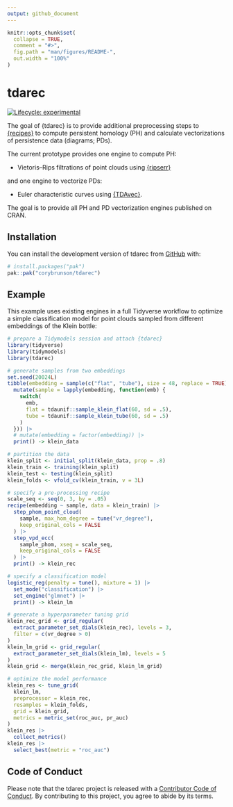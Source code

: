 ```yaml
---
output: github_document
---
```


<!-- README.md is generated from README.Rmd. Please edit that file -->

```r
knitr::opts_chunk$set(
  collapse = TRUE,
  comment = "#>",
  fig.path = "man/figures/README-",
  out.width = "100%"
)
```

# tdarec

<!-- badges: start -->
[![Lifecycle: experimental](https://img.shields.io/badge/lifecycle-experimental-orange.svg)](https://lifecycle.r-lib.org/articles/stages.html#experimental)
<!-- badges: end -->

The goal of {tdarec} is to provide additional preprocessing steps to [{recipes}](https://github.com/tidymodels/recipes) to compute persistent homology (PH) and calculate vectorizations of persistence data (diagrams; PDs).

The current prototype provides one engine to compute PH:

* Vietoris--Rips filtrations of point clouds using [{ripserr}](https://github.com/tdaverse/ripserr)

and one engine to vectorize PDs:

* Euler characteristic curves using [{TDAvec}](https://github.com/uislambekov/TDAvec).

The goal is to provide all PH and PD vectorization engines published on CRAN.

## Installation

You can install the development version of tdarec from [GitHub](https://github.com/) with:

``` r
# install.packages("pak")
pak::pak("corybrunson/tdarec")
```

## Example

This example uses existing engines in a full Tidyverse workflow to optimize a simple classification model for point clouds sampled from different embeddings of the Klein bottle:

```r
# prepare a Tidymodels session and attach {tdarec}
library(tidyverse)
library(tidymodels)
library(tdarec)

# generate samples from two embeddings
set.seed(20024L)
tibble(embedding = sample(c("flat", "tube"), size = 48, replace = TRUE)) |> 
  mutate(sample = lapply(embedding, function(emb) {
    switch(
      emb,
      flat = tdaunif::sample_klein_flat(60, sd = .5),
      tube = tdaunif::sample_klein_tube(60, sd = .5)
    )
  })) |> 
  # mutate(embedding = factor(embedding)) |> 
  print() -> klein_data

# partition the data
klein_split <- initial_split(klein_data, prop = .8)
klein_train <- training(klein_split)
klein_test <- testing(klein_split)
klein_folds <- vfold_cv(klein_train, v = 3L)

# specify a pre-processing recipe
scale_seq <- seq(0, 3, by = .05)
recipe(embedding ~ sample, data = klein_train) |> 
  step_phom_point_cloud(
    sample, max_hom_degree = tune("vr_degree"),
    keep_original_cols = FALSE
  ) |> 
  step_vpd_ecc(
    sample_phom, xseq = scale_seq,
    keep_original_cols = FALSE
  ) |> 
  print() -> klein_rec

# specify a classification model
logistic_reg(penalty = tune(), mixture = 1) |> 
  set_mode("classification") |> 
  set_engine("glmnet") |> 
  print() -> klein_lm

# generate a hyperparameter tuning grid
klein_rec_grid <- grid_regular(
  extract_parameter_set_dials(klein_rec), levels = 3,
  filter = c(vr_degree > 0)
)
klein_lm_grid <- grid_regular(
  extract_parameter_set_dials(klein_lm), levels = 5
)
klein_grid <- merge(klein_rec_grid, klein_lm_grid)

# optimize the model performance
klein_res <- tune_grid(
  klein_lm,
  preprocessor = klein_rec,
  resamples = klein_folds,
  grid = klein_grid,
  metrics = metric_set(roc_auc, pr_auc)
)
klein_res |> 
  collect_metrics()
klein_res |> 
  select_best(metric = "roc_auc")
```

## Code of Conduct

Please note that the tdarec project is released with a [Contributor Code of Conduct](https://contributor-covenant.org/version/2/1/CODE_OF_CONDUCT.html). By contributing to this project, you agree to abide by its terms.
